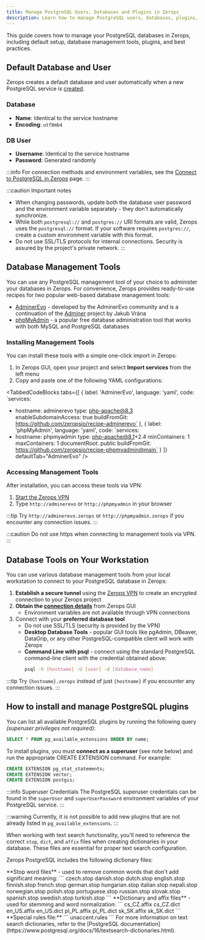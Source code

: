 ```yaml
---
title: Manage PostgreSQL Users, Databases and Plugins in Zerops
description: Learn how to manage PostgreSQL users, databases, plugins, and use database administration tools in Zerops.
---
```



This guide covers how to manage your PostgreSQL databases in Zerops, including default setup, database management tools, plugins, and best practices.

## Default Database and User

Zerops creates a default database and user automatically when a new PostgreSQL service is [created](/postgresql/how-to/create).

### Database

- **Name**: Identical to the service hostname
- **Encoding**: `utf8mb4`

### DB User

- **Username**: Identical to the service hostname
- **Password**: Generated randomly

:::info
For connection methods and environment variables, see the [Connect to PostgreSQL in Zerops](/postgresql/how-to/connect) page.
:::

:::caution Important notes
- When changing passwords, update both the database user password and the environment variable separately - they don't automatically synchronize.
- While both `postgresql://` and `postgres://` URI formats are valid, Zerops uses the `postgresql://` format. If your software requires `postgres://`, create a custom environment variable with this format.
- Do not use SSL/TLS protocols for internal connections. Security is assured by the project's private network.
:::

## Database Management Tools

You can use any PostgreSQL management tool of your choice to administer your databases in Zerops. For convenience, Zerops provides ready-to-use recipes for two popular web-based database management tools:

* [AdminerEvo](https://github.com/adminerevo/adminerevo) - developed by the AdminerEvo community and is a continuation of the [Adminer](https://www.adminer.org) project by Jakub Vrána
* [phpMyAdmin](https://www.phpmyadmin.net) - a popular free database administration tool that works with both MySQL and PostgreSQL databases

### Installing Management Tools

You can install these tools with a simple one-click import in Zerops:

1. In Zerops GUI, open your project and select **Import services** from the left menu
2. Copy and paste one of the following YAML configurations:

<TabbedCodeBlocks
  tabs={[
    {
      label: 'AdminerEvo',
      language: 'yaml',
      code: `services:
  - hostname: adminerevo
    type: php-apache@8.3
    enableSubdomainAccess: true
    buildFromGit: https://github.com/zeropsio/recipe-adminerevo`
    },
    {
      label: 'phpMyAdmin',
      language: 'yaml',
      code: `services:
  - hostname: phpmyadmin
    type: php-apache@8.1+2.4
    minContainers: 1
    maxContainers: 1
    documentRoot: public
    buildFromGit: https://github.com/zeropsio/recipe-phpmyadmin@main`
    }
  ]}
  defaultTab="AdminerEvo"
/>

### Accessing Management Tools

After installation, you can access these tools via VPN:

1. [Start the Zerops VPN](/references/vpn)
2. Type `http://adminerevo` or `http://phpmyadmin` in your browser

:::tip
Try `http://adminerevo.zerops` or `http://phpmyadmin.zerops` if you encounter any connection issues.
:::

:::caution
Do not use https when connecting to management tools via VPN.
:::

## Database Tools on Your Workstation

You can use various database management tools from your local workstation to connect to your PostgreSQL database in Zerops:

1. **Establish a secure tunnel** using the [Zerops VPN](/references/vpn) to create an encrypted connection to your Zerops project
2. **Obtain the [connection details](/postgresql/how-to/connect#connection-details)** from Zerops GUI
    - Environment variables are not available through VPN connections
3. Connect with your **preferred database tool**
    - Do not use SSL/TLS (security is provided by the VPN)
    - **Desktop Database Tools** - popular GUI tools like pgAdmin, DBeaver, DataGrip, or any other PostgreSQL-compatible client will work with Zerops
    - **Command Line with psql** - connect using the standard PostgreSQL command-line client with the credential obtained above:
        ```sh
        psql -h [hostname] -U [user] -d [database_name]
        ```

:::tip
    Try `{hostname}.zerops` instead of just `{hostname}` if you encounter any connection issues.
:::

## How to install and manage PostgreSQL plugins

You can list all available PostgreSQL plugins by running the following query *(superuser privileges not required)*:

```sql
SELECT * FROM pg_available_extensions ORDER BY name;
```

To install plugins, you must **connect as a superuser** (see note below) and run the appropriate CREATE EXTENSION command. For example:

```sql
CREATE EXTENSION pg_stat_statements;
CREATE EXTENSION vector;
CREATE EXTENSION postgis;
```

:::info Superuser Credentials
The PostgreSQL superuser credentials can be found in the `superUser` and `superUserPassword` environment variables of your PostgreSQL service.
:::

:::warning
Currently, it is not possible to add new plugins that are not already listed in `pg_available_extensions`.
:::

When working with text search functionality, you'll need to reference the correct `stop`, `dict`, and `affix` files when creating dictionaries in your database. These files are essential for proper text search configuration.

Zerops PostgreSQL includes the following dictionary files:

<Dropdown>
<DropdownItem title="Available dictionary files">
**Stop word files** - used to remove common words that don't add significant meaning:
```
czech.stop
danish.stop
dutch.stop
english.stop
finnish.stop
french.stop
german.stop
hungarian.stop
italian.stop
nepali.stop
norwegian.stop
polish.stop
portuguese.stop
russian.stop
slovak.stop
spanish.stop
swedish.stop
turkish.stop
```
**Dictionary and affix files** - used for stemming and word normalization:
```
cs_CZ.affix
cs_CZ.dict
en_US.affix
en_US.dict
pl_PL.affix
pl_PL.dict
sk_SK.affix
sk_SK.dict
```
**Special rules file:**
```
unaccent.rules
```
</DropdownItem>
</Dropdown>
For more information on text search dictionaries, refer to the [PostgreSQL documentation](https://www.postgresql.org/docs/16/textsearch-dictionaries.html).
